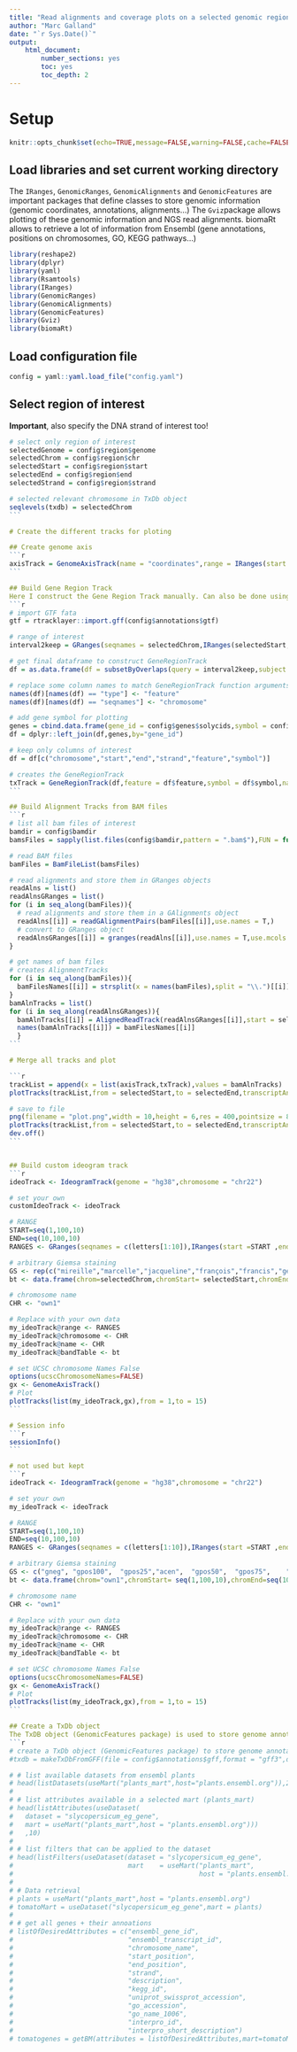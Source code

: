 ```yaml
---
title: "Read alignments and coverage plots on a selected genomic region using Gviz"
author: "Marc Galland"
date: "`r Sys.Date()`"
output:
    html_document:
        number_sections: yes
        toc: yes
        toc_depth: 2  
---
```


# Setup
```r
knitr::opts_chunk$set(echo=TRUE,message=FALSE,warning=FALSE,cache=FALSE,fig.align="center")
```

## Load libraries and set current working directory
The `IRanges`, `GenomicRanges`, `GenomicAlignments` and `GenomicFeatures` are important packages that define classes to store genomic information
(genomic coordinates, annotations, alignments...)
The `Gviz`package allows plotting of these genomic information and NGS read alignments. 
biomaRt allows to retrieve a lot of information from Ensembl (gene annotations, positions on chromosomes, GO, KEGG pathways...)
```r
library(reshape2)
library(dplyr)
library(yaml)
library(Rsamtools)
library(IRanges)
library(GenomicRanges)
library(GenomicAlignments)
library(GenomicFeatures)
library(Gviz)
library(biomaRt)
```

## Load configuration file
```r
config = yaml::yaml.load_file("config.yaml")
```

## Select region of interest
__Important__, also specify the DNA strand of interest too!
````r
# select only region of interest
selectedGenome = config$region$genome
selectedChrom = config$region$chr
selectedStart = config$region$start
selectedEnd = config$region$end
selectedStrand = config$region$strand

# selected relevant chromosome in TxDb object
seqlevels(txdb) = selectedChrom
```

# Create the different tracks for ploting

## Create genome axis
```r
axisTrack = GenomeAxisTrack(name = "coordinates",range = IRanges(start = selectedStart,end = selectedEnd))
```

## Build Gene Region Track 
Here I construct the Gene Region Track manually. Can also be done using a TxDb object (see at the end of this Rmarkdown document)
```r
# import GTF fata 
gtf = rtracklayer::import.gff(config$annotations$gtf)

# range of interest
interval2keep = GRanges(seqnames = selectedChrom,IRanges(selectedStart,selectedEnd),strand = config$region$strand)

# get final dataframe to construct GeneRegionTrack
df = as.data.frame(df = subsetByOverlaps(query = interval2keep,subject = gtf))

# replace some column names to match GeneRegionTrack function arguments
names(df)[names(df) == "type"] <- "feature"
names(df)[names(df) == "seqnames"] <- "chromosome"

# add gene symbol for plotting
genes = cbind.data.frame(gene_id = config$genes$solycids,symbol = config$genes$symbol)
df = dplyr::left_join(df,genes,by="gene_id")

# keep only columns of interest
df = df[c("chromosome","start","end","strand","feature","symbol")]

# creates the GeneRegionTrack
txTrack = GeneRegionTrack(df,feature = df$feature,symbol = df$symbol,name = "Transcripts",background.title="cadetblue3",shape=c("smallArrow"),thinBoxFeature=c("utr", "ncRNA", "utr3", "utr5", "miRNA", "lincRNA"),stacking = "hide")
```

## Build Alignment Tracks from BAM files
```r
# list all bam files of interest
bamdir = config$bamdir
bamsFiles = sapply(list.files(config$bamdir,pattern = ".bam$"),FUN = function(x) {file.path(bamdir,x)})

# read BAM files
bamFiles = BamFileList(bamsFiles)

# read alignments and store them in GRanges objects
readAlns = list()
readAlnsGRanges = list()
for (i in seq_along(bamFiles)){
  # read alignments and store them in a GAlignments object 
  readAlns[[i]] = readGAlignmentPairs(bamFiles[[i]],use.names = T,)
  # convert to GRanges object
  readAlnsGRanges[[i]] = granges(readAlns[[i]],use.names = T,use.mcols = T)
}

# get names of bam files
# creates AlignmentTracks
for (i in seq_along(bamFiles)){
  bamFilesNames[[i]] = strsplit(x = names(bamFiles),split = "\\.")[[i]][[1]]
}
bamAlnTracks = list()
for (i in seq_along(readAlnsGRanges)){
  bamAlnTracks[[i]] = AlignedReadTrack(readAlnsGRanges[[i]],start = selectedStart,end = selectedEnd,chromosome = selectedChrom,genome = selectedGenome)
  names(bamAlnTracks[[i]]) = bamFilesNames[[i]]
  }
```

# Merge all tracks and plot

```r
trackList = append(x = list(axisTrack,txTrack),values = bamAlnTracks)
plotTracks(trackList,from = selectedStart,to = selectedEnd,transcriptAnnotation=c("symbol"))

# save to file
png(filename = "plot.png",width = 10,height = 6,res = 400,pointsize = 8)
plotTracks(trackList,from = selectedStart,to = selectedEnd,transcriptAnnotation=c("symbol"))
dev.off()
```


## Build custom ideogram track
```r
ideoTrack <- IdeogramTrack(genome = "hg38",chromosome = "chr22")

# set your own
customIdeoTrack <- ideoTrack

# RANGE
START=seq(1,100,10)
END=seq(10,100,10)
RANGES <- GRanges(seqnames = c(letters[1:10]),IRanges(start =START ,end =END))

# arbitrary Giemsa staining
GS <- rep(c("mireille","marcelle","jacqueline","françois","francis","gerard","robert","eric","nicolas","maurice"),times = 2)
bt <- data.frame(chrom=selectedChrom,chromStart= selectedStart,chromEnd=seq(10,100,10),name=letters[1:10],gieStain=GS)

# chromosome name
CHR <- "own1"

# Replace with your own data
my_ideoTrack@range <- RANGES
my_ideoTrack@chromosome <- CHR
my_ideoTrack@name <- CHR
my_ideoTrack@bandTable <- bt

# set UCSC chromosome Names False
options(ucscChromosomeNames=FALSE)
gx <- GenomeAxisTrack()
# Plot
plotTracks(list(my_ideoTrack,gx),from = 1,to = 15)
```

# Session info
```r
sessionInfo()
```

# not used but kept
```r
ideoTrack <- IdeogramTrack(genome = "hg38",chromosome = "chr22")

# set your own
my_ideoTrack <- ideoTrack

# RANGE
START=seq(1,100,10)
END=seq(10,100,10)
RANGES <- GRanges(seqnames = c(letters[1:10]),IRanges(start =START ,end =END))

# arbitrary Giemsa staining
GS <- c("gneg", "gpos100",  "gpos25","acen",  "gpos50",  "gpos75",    "gvar",   "stalk" ,NA,NA)
bt <- data.frame(chrom="own1",chromStart= seq(1,100,10),chromEnd=seq(10,100,10),name=letters[1:10],gieStain=GS)

# chromosome name
CHR <- "own1"

# Replace with your own data
my_ideoTrack@range <- RANGES
my_ideoTrack@chromosome <- CHR
my_ideoTrack@name <- CHR
my_ideoTrack@bandTable <- bt

# set UCSC chromosome Names False
options(ucscChromosomeNames=FALSE)
gx <- GenomeAxisTrack()
# Plot
plotTracks(list(my_ideoTrack,gx),from = 1,to = 15)
```

## Create a TxDb object
The TxDB object (GenomicFeatures package) is used to store genome annotation information. For instance, we can retrieve exons from transcripts, 3'UTR etc.
```r
# create a TxDb object (GenomicFeatures package) to store genome annotation information 
#txdb = makeTxDbFromGFF(file = config$annotations$gff,format = "gff3",dataSource = config$annotations$gffSource,organism = "Solanum lycopersicum")
````


```r
# # list available datasets from ensembl plants
# head(listDatasets(useMart("plants_mart",host="plants.ensembl.org")),20)
# 
# # list attributes available in a selected mart (plants_mart)
# head(listAttributes(useDataset(
#   dataset = "slycopersicum_eg_gene",
#   mart = useMart("plants_mart",host = "plants.ensembl.org")))
#   ,10)
# 
# # list filters that can be applied to the dataset
# head(listFilters(useDataset(dataset = "slycopersicum_eg_gene", 
#                             mart    = useMart("plants_mart",
#                                               host = "plants.ensembl.org"))), 100)
# 
# # Data retrieval
# plants = useMart("plants_mart",host = "plants.ensembl.org")
# tomatoMart = useDataset("slycopersicum_eg_gene",mart = plants) 
# 
# # get all genes + their annoations
# listOfDesiredAttributes = c("ensembl_gene_id",
#                             "ensembl_transcript_id",
#                             "chromosome_name",
#                             "start_position",
#                             "end_position",
#                             "strand",
#                             "description",
#                             "kegg_id",
#                             "uniprot_swissprot_accession",
#                             "go_accession",
#                             "go_name_1006",
#                             "interpro_id",
#                             "interpro_short_description")
# tomatogenes = getBM(attributes = listOfDesiredAttributes,mart=tomatoMart)
```